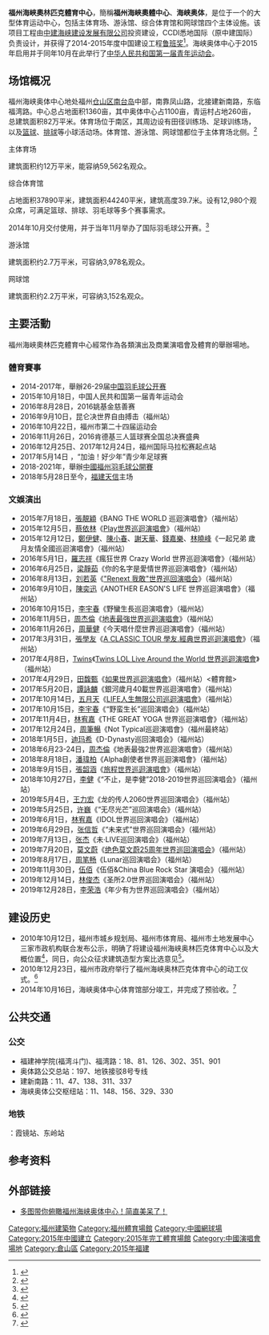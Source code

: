 {{Infobox Stadium
| stadium_name      = 福州海峽奧林匹克體育中心<br>{{lang|en|Fuzhou Strait Olympic Sports Center}}
| nickname          = 
| image             = The Main Stadium of the Haixia Olympic Sports Center 20180226Night.jpg
| fullname          = 
| location          = {{flagicon|CHN}}[[福建省|福建省]][[福州市|福州市]][[倉山區|倉山區]]
| coordinates       = 
| broke_ground      = 2010年
| built             = 
| opened            = 2015年
| renovated         = 
| expanded          = 
| closed            = 
| demolished        = 
| owner             = [[福州市人民政府|福州市人民政府]]
| operator          = 福州市文体产业开发运营有限公司
| surface           = 
| construction_cost = 30億元人民幣
| architect         = CCDI悉地国际
| structural engineer = 
| services engineer = 
| general_contractor= 
| project_manager   = 
| main_contractors  = [[中国建筑股份有限公司|中建海峡建设发展有限公司]]
| former_names      = 
| tenants           = 
| seating_capacity  = 59,562（主体育场）<br>12,980（综合体育馆）<br>3,978（游泳馆）<br>3,152（网球馆）
| dimensions        =
}}
'''福州海峽奧林匹克體育中心'''，簡稱'''福州海峽奧體中心'''、'''海峡奥体'''，是位于{{PRC admin/fullname|35/01/04/103/000|3}}一个的大型体育运动中心，包括主体育场、游泳馆、综合体育馆和网球馆四个主体设施。该项目工程由[[中国建筑股份有限公司|中建海峡建设发展有限公司]]投资建设，CCDI悉地国际（原中建国际）负责设计，并获得了2014-2015年度中国建设工程[[鲁班奖|鲁班奖]]<ref >{{cite web|url=http://www.chinajsb.cn/bz/content/2015-12/29/content_178472.htm | language= | title=中建海峡投资建设的福州海峡奥体中心获鲁班奖纪实 |publisher=中国建设报 |date=2015-12-29 |accessdate= }}</ref>。海峡奥体中心于2015年启用并于同年10月在此举行了[[中华人民共和国第一届青年运动会|中华人民共和国第一届青年运动会]]。

== 场馆概况 ==
福州海峡奥体中心地处福州[[仓山区|仓山区]][[南台岛|南台岛]]中部，南靠凤山路，北接建新南路，东临福湾路。中心总占地面积1360亩，其中奥体中心占1100亩，青运村占地260亩，总建筑面积82万平米。体育场位于南区，其周边设有田径训练场、足球训练场，以及[[篮球|篮球]]、[[排球|排球]]等小球活动场。体育馆、游泳馆、网球馆都位于主体育场北侧。<ref >{{cite web |url=http://news.zhulong.com/read199395.htm |language= |title=福州海峡奥体中心3月底场馆验收 |publisher=东南网 |date=2015-01-29 |accessdate= |archive-url=https://web.archive.org/web/20160624030517/http://news.zhulong.com/read199395.htm |archive-date=2016-06-24 |dead-url=yes }}</ref>

;主体育场
建筑面积约12万平米，能容纳59,562名观众。

;综合体育馆

占地面积37890平米，建筑面积44240平米，建筑高度39.7米。设有12,980个观众席，可满足篮球、排球、羽毛球等多个赛事需求。

2014年10月交付使用，并于当年11月举办了国际羽毛球公开赛。<ref >{{cite web|url=http://www.chinanews.com/ty/2014/10-30/6734989.shtml | language= | title=首届青运会比赛场馆福州海峡奥体中心体育馆落成 |publisher= 中国新闻网|date=2014年10月30日 |accessdate= }}</ref>

;游泳馆

建筑面积约2.7万平米，可容纳3,978名观众。

;网球馆

建筑面积约2.2万平米，可容纳3,152名观众。

== 主要活動 ==
福州海峽奧林匹克體育中心經常作為各類演出及商業演唱會及體育的舉辦場地。
=== 體育賽事 ===
* 2014-2017年，舉辦26-29届[[中国羽毛球公开赛|中国羽毛球公开赛]]
* 2015年10月18日，中国人民共和国第一届青年运动会
* 2016年8月28日，2016姚基金慈善赛
* 2016年9月10日，昆仑决世界自由搏击（福州站）
* 2016年10月22日，福州市第二十四届运动会
* 2016年11月26日，2016肯德基三人篮球赛全国总决赛盛典
* 2016年12月25日、2017年12月24日，福州国际马拉松赛起点站
* 2017年5月14日 ，“加油！好少年”青少年足球赛
* 2018-2021年，舉辦[[中國福州羽毛球公開賽|中國福州羽毛球公開賽]]
* 2018年5月28日至今，[[福建天信足球俱乐部|福建天信]]主场

=== 文娛演出 ===
*2015年7月18日，[[張靚穎|張靚穎]]《BANG THE WORLD 巡迴演唱會》（福州站）
*2015年12月5日，[[蔡依林|蔡依林]]《[[Play世界巡迴演唱會|Play世界巡迴演唱會]]》（福州站）
*2015年12月12日，[[鄭伊健|鄭伊健]]、[[陳小春|陳小春]]、[[謝天華|謝天華]]、[[錢嘉樂|錢嘉樂]]、[[林曉峰|林曉峰]]《一起兄弟 歲月友情全國巡迴演唱會》（福州站）
*2016年5月1日，[[羅志祥|羅志祥]]《瘋狂世界 Crazy World 世界巡迴演唱會》（福州站）
*2016年6月25日，[[梁靜茹|梁靜茹]]《你的名字是愛情世界巡迴演唱會》（福州站）
*2016年8月13日，[[刘若英|刘若英]]《[[刘若英我敢Renext世界巡回演唱会|"Renext 我敢"世界巡回演唱会]]》（福州站）
*2016年9月10日，[[陳奕迅|陳奕迅]]《ANOTHER EASON'S LIFE 世界巡迴演唱會》（福州站）
*2016年10月15日，[[李宇春|李宇春]]《野蠻生長巡迴演唱會》（福州站）
*2016年11月5日，[[周杰倫|周杰倫]]《[[地表最強世界巡迴演唱會|地表最強世界巡迴演唱會]]》（福州站）
*2016年11月26日，[[周華健|周華健]]《今天唱什麼世界巡迴演唱會》（福州站）
*2017年3月31日，[[張學友|張學友]]《[[A_CLASSIC_TOUR_學友.經典世界巡迴演唱會|A CLASSIC TOUR 學友.經典世界巡迴演唱會]]》（福州站）
*2017年4月8日，[[Twins|Twins]]《[[Twins_LOL_Live|Twins LOL Live Around the World 世界巡迴演唱會]]》（福州站）
*2017年4月29日，[[田馥甄|田馥甄]]《[[如果世界巡迴演唱會|如果世界巡迴演唱會]]》（福州站）<體育館>
*2017年5月20日，[[譚詠麟|譚詠麟]]《銀河歲月40載世界巡迴演唱會》（福州站）
*2017年10月14日，[[五月天|五月天]]《[[五月天LIFE人生無限公司巡迴演唱會|LIFE人生無限公司巡迴演唱會]]》（福州站）
*2017年10月15日，[[李宇春|李宇春]]《“野蛮生长”巡回演唱会》（福州站）
*2017年11月4日，[[林宥嘉|林宥嘉]]《THE GREAT YOGA 世界巡迴演唱會》（福州站）
*2017年12月24日，[[周筆暢|周筆暢]]《Not Typical巡迴演唱會》（福州最終站）
*2018年1月5日，[[迪玛希|迪玛希]]《D-Dynasty巡回演唱会》（福州站）
*2018年6月23-24日，[[周杰倫|周杰倫]]《地表最強2世界巡迴演唱會》（福州站）
*2018年8月18日，[[潘瑋柏|潘瑋柏]]《Alpha創使者世界巡迴演唱會》（福州站）
*2018年9月15日，[[張韶涵|張韶涵]]《[[旅程世界巡迴演唱會|旅程世界巡迴演唱會]]》（福州站）
*2018年10月27日，[[李健|李健]]《“不止，是李健”2018-2019世界巡回演唱会》（福州站）
*2019年5月4日，[[王力宏|王力宏]]《龙的传人2060世界巡回演唱会》（福州站）
*2019年5月25日，[[许巍|许巍]]《“无尽光芒”巡回演唱会》（福州站）
*2019年6月1日，[[林宥嘉|林宥嘉]]《IDOL世界巡回演唱会》（福州站）
*2019年6月29日，[[张信哲|张信哲]]《“未来式”世界巡回演唱会》（福州站）
*2019年7月13日，[[张杰_(中国大陆歌手)|张杰]]《未·LIVE巡回演唱会》（福州站）
*2019年7月20日，[[莫文蔚|莫文蔚]]《[[绝色莫文蔚25周年世界巡回演唱会|绝色莫文蔚25周年世界巡回演唱会]]》（福州站）
*2019年8月17日，[[周笔畅|周笔畅]]《Lunar巡回演唱会》（福州站）
*2019年11月30日，[[伍佰|伍佰]]《伍佰&China Blue Rock Star 演唱会》（福州站）
*2019年12月14日，[[林俊杰|林俊杰]]《圣所2.0世界巡回演唱会》（福州站）
*2019年12月28日，[[李荣浩|李荣浩]]《年少有为世界巡回演唱会》（福州站）

== 建设历史 ==
*2010年10月12日，福州市城乡规划局、福州市体育局、福州市土地发展中心三家市政机构联合发布公示，明确了将建设福州海峡奥林匹克体育中心以及大概位置<ref>{{cite web|title=奥运年催生福州市“奥体中心板块”效应_房产福州站_腾讯网|url=http://fz.house.qq.com/a/20120802/000011.htm|website=fz.house.qq.com|accessdate=2018-02-21}}</ref>，同日，向公众征求建筑造型方案比选意见<ref>{{cite news|title=福州海峡奥体中心年底开建2015年前建成 有3方案|url=http://news.fznews.com.cn/fuzhou/2010-10-13/20101013ZUH5UJZbRR105051.shtml|accessdate=2018-02-21|work=news.fznews.com.cn|agency=海峡都市报|publisher=福州新闻网|date=2010-10-13}}</ref>。
*2010年12月23日，福州市政府举行了福州海峡奥林匹克体育中心的动工仪式。<ref>{{cite news|title=福州海峡奥体中心动工 规模是省体的2倍(图)_新闻中心_新浪福建_新浪网|url=http://fj.sina.com.cn/news/m/2010-12-23/074586091.html|accessdate=2018-02-21|work=fj.sina.com.cn|date=2010-12-23}}</ref>
*2014年10月16日，海峡奥体中心体育馆部分竣工，并完成了预验收。<ref>{{cite news|title=海峡奥体中心体育馆通过预验收　一场三馆已互通(组图)_网易新闻|url=http://news.163.com/14/1017/07/A8O9LUEI00014AEE.html|accessdate=2018-02-21|work=news.163.com|date=2014-10-17|archive-url=https://web.archive.org/web/20180222043905/http://news.163.com/14/1017/07/A8O9LUEI00014AEE.html|archive-date=2018-02-22|dead-url=yes}}</ref>
== 公共交通 ==

=== 公交 ===
*福建神学院(福湾斗门)、福湾路：18、81、126、302、351、901
*奥体路公交总站：197、地铁接驳8号专线
*建新南路：11、47、138、311、337
*海峡奥体公交枢纽站：11、148、156、329、330

=== 地铁 ===
{{福州地铁线路名|5|long}}：霞镜站、东岭站

== 参考资料 ==
{{reflist}}

== 外部链接 ==

*[http://fj.house.sina.com.cn/news/2015-10-10/07266058391833841827558.shtml 多图带你俯瞰福州海峡奥体中心！简直美呆了！]

{{福州}}

{{portal bar|中國|福州|建築|體育|網球}}

{{DEFAULTSORT:H}}

[[Category:福州建築物|Category:福州建築物]]
[[Category:福州體育場館|Category:福州體育場館]]
[[Category:中國網球場|Category:中國網球場]]
[[Category:2015年中國建立|Category:2015年中國建立]]
[[Category:2015年完工體育場館|Category:2015年完工體育場館]]
[[Category:中國演唱會場地|Category:中國演唱會場地]]
[[Category:倉山區|Category:倉山區]]
[[Category:2015年福建|Category:2015年福建]]